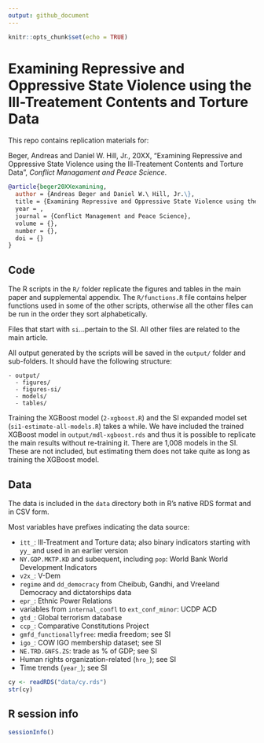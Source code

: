 ```yaml
---
output: github_document
---
```


```r
knitr::opts_chunk$set(echo = TRUE)
```

# Examining Repressive and Oppressive State Violence using the Ill-Treatement Contents and Torture Data

This repo contains replication materials for:

Beger, Andreas and Daniel W. Hill, Jr., 20XX, "Examining Repressive and Oppressive State Violence using the Ill-Treatement Contents and Torture Data", _Conflict Managament and Peace Science_. 

```bibtex
@article{beger20XXexamining,
  author = {Andreas Beger and Daniel W.\ Hill, Jr.\},
  title = {Examining Repressive and Oppressive State Violence using the Ill-Treatement Contents and Torture Data},
  year = ,
  journal = {Conflict Management and Peace Science},
  volume = {},
  number = {},
  doi = {}
}
```

## Code

The R scripts in the `R/` folder replicate the figures and tables in the main paper and supplemental appendix. The `R/functions.R` file contains helper functions used in some of the other scripts, otherwise all the other files can be run in the order they sort alphabetically. 

Files that start with `si`...pertain to the SI. All other files are related to the main article. 

All output generated by the scripts will be saved in the `output/` folder and sub-folders. It should have the following structure:

```
- output/
  - figures/
  - figures-si/
  - models/
  - tables/
```

Training the XGBoost model (`2-xgboost.R`) and the SI expanded model set (`si1-estimate-all-models.R`) takes a while. We have included the trained XGBoost model in `output/mdl-xgboost.rds` and thus it is possible to replicate the main results without re-training it. There are 1,008 models in the SI. These are not included, but estimating them does not take quite as long as training the XGBoost model. 

## Data

The data is included in the `data` directory both in R's native RDS format and in CSV form. 

Most variables have prefixes indicating the data source:

- `itt_`: Ill-Treatment and Torture data; also binary indicators starting with `yy_` and used in an earlier version
- `NY.GDP.MKTP.KD` and subequent, including `pop`: World Bank World Development Indicators
- `v2x_`: V-Dem
- `regime` and `dd_democracy` from Cheibub, Gandhi, and Vreeland Democracy and dictatorships data
- `epr_`: Ethnic Power Relations 
- variables from `internal_confl` to `ext_conf_minor`: UCDP ACD
- `gtd_`: Global terrorism database
- `ccp_`: Comparative Constitutions Project
- `gmfd_functionallyfree`: media freedom; see SI
- `igo_`: COW IGO membership dataset; see SI
- `NE.TRD.GNFS.ZS`: trade as % of GDP; see SI
- Human rights organization-related (`hro_`); see SI
- Time trends (`year_`); see SI

```r
cy <- readRDS("data/cy.rds")
str(cy)
```


## R session info

```r
sessionInfo()
```

